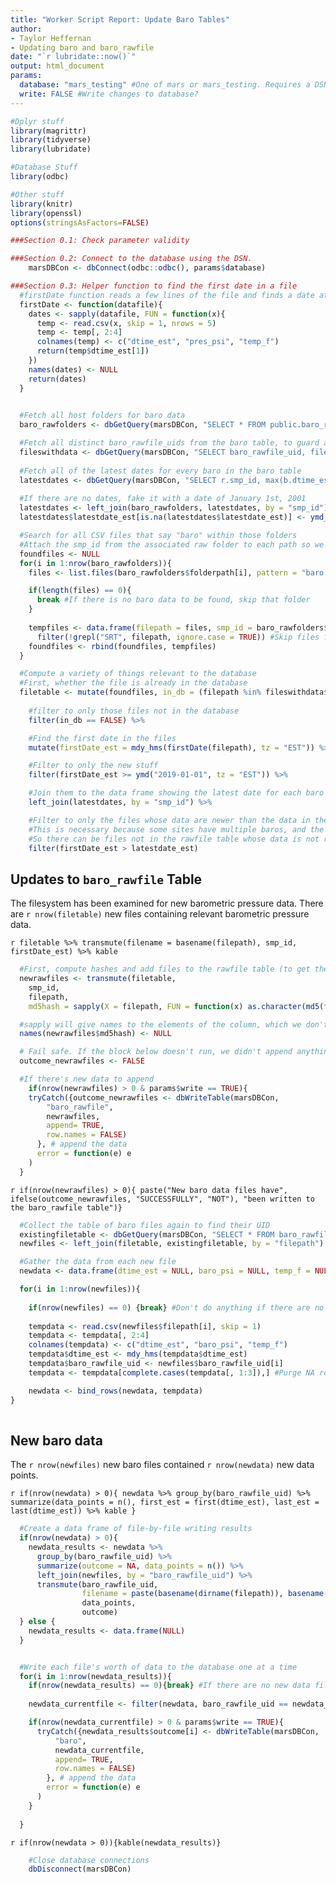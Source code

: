 ---
title: "Worker Script Report: Update Baro Tables"
author:
- Taylor Heffernan
- Updating baro and baro_rawfile
date: "`r lubridate::now()`"
output: html_document
params:
  database: "mars_testing" #One of mars or mars_testing. Requires a DSN of the same name.
  write: FALSE #Write changes to database?
---

```{r setup, include=FALSE}

#Dplyr stuff
library(magrittr)
library(tidyverse)
library(lubridate)

#Database Stuff
library(odbc)

#Other stuff
library(knitr)
library(openssl)
options(stringsAsFactors=FALSE)
```

```{r Section 0 - Preamble and database connections, include=FALSE}
###Section 0.1: Check parameter validity

###Section 0.2: Connect to the database using the DSN.
	marsDBCon <- dbConnect(odbc::odbc(), params$database)

###Section 0.3: Helper function to find the first date in a file
  #firstDate function reads a few lines of the file and finds a date at (or near) the top of the file
  firstDate <- function(datafile){
    dates <- sapply(datafile, FUN = function(x){
      temp <- read.csv(x, skip = 1, nrows = 5)
      temp <- temp[, 2:4]
      colnames(temp) <- c("dtime_est", "pres_psi", "temp_f")
      return(temp$dtime_est[1])
    })
    names(dates) <- NULL
    return(dates)
  }
	
```
  
```{r Section 1 - Gathering baro data, include = FALSE}

  #Fetch all host folders for baro data
  baro_rawfolders <- dbGetQuery(marsDBCon, "SELECT * FROM public.baro_rawfolder")

  #Fetch all distinct baro_rawfile_uids from the baro table, to guard against files existing in baro_rawfile but not in baro
  fileswithdata <- dbGetQuery(marsDBCon, "SELECT baro_rawfile_uid, filepath from public.baro_rawfile where baro_rawfile_uid in (select distinct baro_rawfile_uid from baro)")
  
  #Fetch all of the latest dates for every baro in the baro table
  latestdates <- dbGetQuery(marsDBCon, "SELECT r.smp_id, max(b.dtime_est) as latestdate_est FROM public.baro b LEFT JOIN baro_rawfile r ON b.baro_rawfile_uid = r.baro_rawfile_uid GROUP BY smp_id")
  
  #If there are no dates, fake it with a date of January 1st, 2001
  latestdates <- left_join(baro_rawfolders, latestdates, by = "smp_id")
  latestdates$latestdate_est[is.na(latestdates$latestdate_est)] <- ymd_hms("2001-01-01 00:00:00 EST")

  #Search for all CSV files that say "baro" within those folders
  #Attach the smp_id from the associated raw folder to each path so we know which baro they belong to
  foundfiles <- NULL
  for(i in 1:nrow(baro_rawfolders)){
    files <- list.files(baro_rawfolders$folderpath[i], pattern = "baro.*csv$", full.names = TRUE, recursive = TRUE, ignore.case = TRUE) 

    if(length(files) == 0){
      break #If there is no baro data to be found, skip that folder
    }
    
    tempfiles <- data.frame(filepath = files, smp_id = baro_rawfolders$smp_id[i]) %>%
      filter(!grepl("SRT", filepath, ignore.case = TRUE)) #Skip files from SRTs
    foundfiles <- rbind(foundfiles, tempfiles)
  }

  #Compute a variety of things relevant to the database
  #First, whether the file is already in the database
  filetable <- mutate(foundfiles, in_db = (filepath %in% fileswithdata$filepath)) %>% 
    
    #filter to only those files not in the database
    filter(in_db == FALSE) %>% 

    #Find the first date in the files
    mutate(firstDate_est = mdy_hms(firstDate(filepath), tz = "EST")) %>% 

    #Filter to only the new stuff
    filter(firstDate_est >= ymd("2019-01-01", tz = "EST")) %>% 

    #Join them to the data frame showing the latest date for each baro in the database
    left_join(latestdates, by = "smp_id") %>%

    #Filter to only the files whose data are newer than the data in the database
    #This is necessary because some sites have multiple baros, and the database uses only one
    #So there can be files not in the rawfile table whose data is not relevant to us
    filter(firstDate_est > latestdate_est)

```


## Updates to `baro_rawfile` Table

The filesystem has been examined for new barometric pressure data. There are `r nrow(filetable)` new files containing relevant barometric pressure data.

`r filetable %>% transmute(filename = basename(filepath), smp_id, firstDate_est) %>% kable`

```{r Section 1.5 - Writing to the baro_rawfile table, include = FALSE}	
  #First, compute hashes and add files to the rawfile table (to get their UIDs)
  newrawfiles <- transmute(filetable,
    smp_id,
    filepath, 
    md5hash = sapply(X = filepath, FUN = function(x) as.character(md5(file(x)))))

  #sapply will give names to the elements of the column, which we don't want
  names(newrawfiles$md5hash) <- NULL

  # Fail safe. If the block below doesn't run, we didn't append anything
  outcome_newrawfiles <- FALSE

  #If there's new data to append
	if(nrow(newrawfiles) > 0 & params$write == TRUE){
    tryCatch({outcome_newrawfiles <- dbWriteTable(marsDBCon, 
        "baro_rawfile", 
        newrawfiles, 
        append= TRUE, 
        row.names = FALSE)
      }, # append the data
      error = function(e) e
    )
  }
```

`r if(nrow(newrawfiles) > 0){ paste("New baro data files have", ifelse(outcome_newrawfiles, "SUCCESSFULLY", "NOT"), "been written to the baro_rawfile table")}`  
  
```{r Section 2 - Gathering the baro data, include = FALSE}

  #Collect the table of baro files again to find their UID
  existingfiletable <- dbGetQuery(marsDBCon, "SELECT * FROM baro_rawfile")
  newfiles <- left_join(filetable, existingfiletable, by = "filepath") %>% select(filepath, baro_rawfile_uid)

  #Gather the data from each new file
  newdata <- data.frame(dtime_est = NULL, baro_psi = NULL, temp_f = NULL, baro_rawfile_uid = NULL)

  for(i in 1:nrow(newfiles)){
    
    if(nrow(newfiles) == 0) {break} #Don't do anything if there are no files
    
    tempdata <- read.csv(newfiles$filepath[i], skip = 1)
    tempdata <- tempdata[, 2:4]
    colnames(tempdata) <- c("dtime_est", "baro_psi", "temp_f")
    tempdata$dtime_est <- mdy_hms(tempdata$dtime_est)
    tempdata$baro_rawfile_uid <- newfiles$baro_rawfile_uid[i]
    tempdata <- tempdata[complete.cases(tempdata[, 1:3]),] #Purge NA rows from the final data set

    newdata <- bind_rows(newdata, tempdata)
}
    
```
  

## New baro data
  
The `r nrow(newfiles)` new baro files contained `r nrow(newdata)` new data points.

`r if(nrow(newdata) > 0){ newdata %>% group_by(baro_rawfile_uid) %>% summarize(data_points = n(), first_est = first(dtime_est), last_est = last(dtime_est)) %>% kable }`

```{r Section 2.5, Writing to the baro table, include = FALSE}
  
  #Create a data frame of file-by-file writing results
  if(nrow(newdata) > 0){
    newdata_results <- newdata %>% 
      group_by(baro_rawfile_uid) %>% 
      summarize(outcome = NA, data_points = n()) %>% 
      left_join(newfiles, by = "baro_rawfile_uid") %>% 
      transmute(baro_rawfile_uid, 
                filename = paste(basename(dirname(filepath)), basename(filepath), sep = "/"), 
                data_points, 
                outcome)
  } else {
    newdata_results <- data.frame(NULL)
  }


  #Write each file's worth of data to the database one at a time
  for(i in 1:nrow(newdata_results)){
    if(nrow(newdata_results) == 0){break} #If there are no new data files, don't do anything
    
    newdata_currentfile <- filter(newdata, baro_rawfile_uid == newdata_results$baro_rawfile_uid[i])

    if(nrow(newdata_currentfile) > 0 & params$write == TRUE){
      tryCatch({newdata_results$outcome[i] <- dbWriteTable(marsDBCon, 
          "baro", 
          newdata_currentfile, 
          append= TRUE, 
          row.names = FALSE)
        }, # append the data
        error = function(e) e
      )
    }
        
  }


```

`r if(nrow(newdata > 0)){kable(newdata_results)}`

```{r Section 3 - Close DB connections and render this file, include = FALSE}
	#Close database connections
	dbDisconnect(marsDBCon)
```

